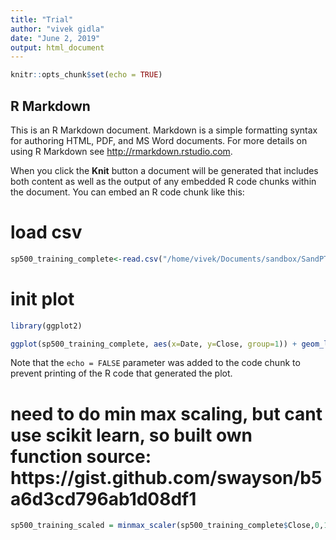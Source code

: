 ```yaml
---
title: "Trial"
author: "vivek gidla"
date: "June 2, 2019"
output: html_document
---
```


```r
knitr::opts_chunk$set(echo = TRUE)
```

## R Markdown

This is an R Markdown document. Markdown is a simple formatting syntax for authoring HTML, PDF, and MS Word documents. For more details on using R Markdown see <http://rmarkdown.rstudio.com>.

When you click the **Knit** button a document will be generated that includes both content as well as the output of any embedded R code chunks within the document. You can embed an R code chunk like this:

# load csv
```r
sp500_training_complete<-read.csv("/home/vivek/Documents/sandbox/SandPTrial/S-PTrial/GSPC.csv")
```


# init plot
```r
library(ggplot2)
```

```r
ggplot(sp500_training_complete, aes(x=Date, y=Close, group=1)) + geom_line()
```

Note that the `echo = FALSE` parameter was added to the code chunk to prevent printing of the R code that generated the plot.


# need to do min max scaling, but cant use scikit learn, so built own function source: https://gist.github.com/swayson/b5a6d3cd796ab1d08df1

```r
sp500_training_scaled = minmax_scaler(sp500_training_complete$Close,0,1)
```

